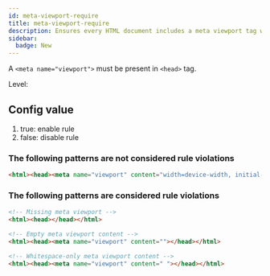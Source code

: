 ```yaml
---
id: meta-viewport-require
title: meta-viewport-require
description: Ensures every HTML document includes a meta viewport tag within the head element for proper responsive design.
sidebar:
  badge: New
---
```



A `<meta name="viewport">` must be present in `<head>` tag.

Level: <Badge text="Error" variant="danger" />

## Config value

1. true: enable rule
2. false: disable rule

### The following patterns are **not** considered rule violations

```html
<html><head><meta name="viewport" content="width=device-width, initial-scale=1"></head></html>
```

### The following patterns are considered rule violations

```html
<!-- Missing meta viewport -->
<html><head></head></html>

<!-- Empty meta viewport content -->
<html><head><meta name="viewport" content=""></head></html>

<!-- Whitespace-only meta viewport content -->
<html><head><meta name="viewport" content=" "></head></html>
```
